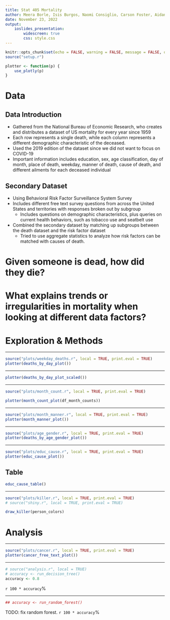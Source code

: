 ```yaml
---
title: Stat 405 Mortality
author: Meera Borle, Isis Burgos, Naomi Consiglio, Carson Foster, Aidan Gerber
date: November 23, 2022
output:
    ioslides_presentation:
        widescreen: true
        css: style.css
---
```

```r
knitr::opts_chunk$set(echo = FALSE, warning = FALSE, message = FALSE, out.width = "100%", fig.width = 9, fig.height = 5)
source("setup.r")

plotter <- function(p) {
    use_plotly(p)
}
```

# Data

## Data Introduction
- Gathered from the National Bureau of Economic Research, who creates and distributes a dataset of US mortality for every year since 1959
- Each row represents a single death, while each column represents a different demographic characteristic of the deceased.
- Used the 2019 edition of the dataset since we did not want to focus on COVID-19
- Important information includes education, sex, age classification, day of month, place of death, weekday, manner of death, cause of death, and different ailments for each deceased individual

## Secondary Dataset
- Using Behavioral Risk Factor Surveillance System Survey
- Includes different free text survey questions from across the United States and territories with responses broken out by subgroup
    - Includes questions on demographic characteristics, plus queries on current health behaviors, such as tobacco use and seatbelt use
- Combined the secondary dataset by matching up subgroups between the death dataset and the risk factor dataset 
    - Tried to use aggregate statistics to analyze how risk factors can be matched with causes of death.

# Given someone is dead, how did they die?

# What explains trends or irregularities in mortality when looking at different data factors?

# Exploration & Methods

---

```r
source("plots/weekday_deaths.r", local = TRUE, print.eval = TRUE)
plotter(deaths_by_day_plot())
```

---

```r
plotter(deaths_by_day_plot_scaled())
```

---

```r
source("plots/month_count.r", local = TRUE, print.eval = TRUE)

plotter(month_count_plot(df_month_counts))
```

---

```r
source("plots/month_manner.r", local = TRUE, print.eval = TRUE)
plotter(month_manner_plot())
```

--- 

```r
source("plots/age_gender.r", local = TRUE, print.eval = TRUE)
plotter(deaths_by_age_gender_plot())
```

---

```r
source("plots/educ_cause.r", local = TRUE, print.eval = TRUE)
plotter(educ_cause_plot())
```

## Table {.smaller}

```r
educ_cause_table()
```

---

```r
source("plots/killer.r", local = TRUE, print.eval = TRUE)
# source("shiny.r", local = TRUE, print.eval = TRUE)

draw_killer(person_colors)
```

# Analysis

---

```r
source("plots/cancer.r", local = TRUE, print.eval = TRUE)
plotter(cancer_free_text_plot())
```

---

```r
# source("analysis.r", local = TRUE)
# accuracy <- run_decision_tree()
accuracy <- 0.8
```
`r 100 * accuracy`%

---

```r
## accuracy <- run_random_forest()
```
TODO: fix random forest.
`r 100 * accuracy`%
